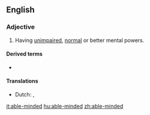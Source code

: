 ==English==

===Adjective===
{{en-adj|head=[[able]]-[[minded]]}}

# Having [[unimpaired]], [[normal]] or better mental powers.

====Derived terms====
{{der-top}}
* {{l|en|able-mindedness}}
{{der-mid}}
{{der-bottom}}

====Translations====
{{trans-top|better mental capability}}
* Dutch: {{t|nl|goed bij zijn verstand}}, {{t+|nl|verstandig}}
{{trans-bottom}}

[[it:able-minded]]
[[hu:able-minded]]
[[zh:able-minded]]